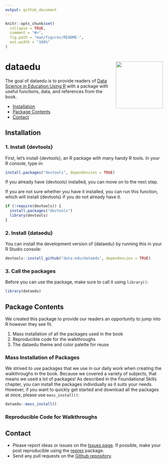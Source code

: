 ```yaml
---
output: github_document
---
```


<!-- README.md is generated from README.Rmd. Please edit that file -->

```r
knitr::opts_chunk$set(
  collapse = TRUE,
  comment = "#>",
  fig.path = "man/figures/README-",
  out.width = "100%"
)
```

# dataedu <img src='man/figures/logo.png' align="right" height="150" />

<!-- badges: start -->
<!-- badges: end -->

The goal of dataedu is to provide readers of [Data Science in Education Using R](https://github.com/data-edu/data-science-in-education) with a package with useful functions, data, and references from the book.

* [ Installation ](#installation)
* [ Package Contents ](#package-contents)
* [ Contact ](#contact)

## Installation

### 1. Install {devtools}

First, let's install {devtools}, an R package with many handy R tools. In your R console, type in:

``` r
install.packages("devtools", dependencies = TRUE)
```

If you already have {devtools} installed, you can move on to the next step.

If you are not sure whether you have it installed, you can run this function, which will install {devtools} if you do not already have it.

``` r
if (!require(devtools)) {
  install.packages("devtools")
  library(devtools)
}
```

### 2. Install {dataedu}

You can install the development version of {dataedu} by running this in your R Studio console:

``` r
devtools::install_github("data-edu/dataedu", dependencies = TRUE)
```

### 3. Call the packages

Before you can use the package, make sure to call it using `library()`:

``` r
library(dataedu)
```

## Package Contents

We created this package to provide our readers an opportunity to jump into R however they see fit.

1. Mass installation of all the packages used in the book
2. Reproducible code for the walkthroughs
3. The dataedu theme and color palette for reuse

### Mass Installation of Packages

We strived to use packages that we use in our daily work when creating the walkthroughs in the book. Because we covered a variety of subjects, that means we used a lot of packages! As described in the Foundational Skills chapter, you can install the packages individually as it suits your needs. However, if you want to quickly get started and download all the packages at once, please use `mass_install()`:

``` r
dataedu::mass_install()
```

### Reproducible Code for Walkthroughs

## Contact

* Please report ideas or issues on the [Issues page](https://github.com/data-edu/dataedu/issues). If possible, make your post reproducible using the [reprex](https://github.com/tidyverse/reprex) package.
* Send any pull requests on the [Github repository](https://github.com/data-edu/dataedu).
